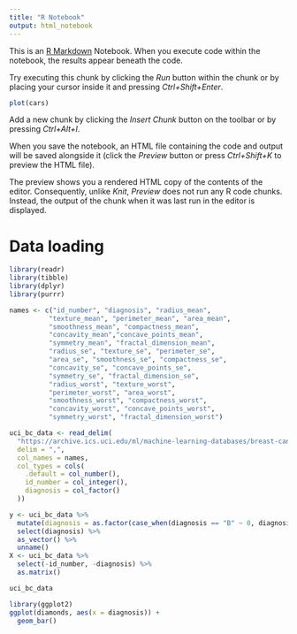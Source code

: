 ```yaml
---
title: "R Notebook"
output: html_notebook
---
```


This is an [R Markdown](http://rmarkdown.rstudio.com) Notebook. When you execute code within the notebook, the results appear beneath the code. 

Try executing this chunk by clicking the *Run* button within the chunk or by placing your cursor inside it and pressing *Ctrl+Shift+Enter*. 

```r
plot(cars)
```

Add a new chunk by clicking the *Insert Chunk* button on the toolbar or by pressing *Ctrl+Alt+I*.

When you save the notebook, an HTML file containing the code and output will be saved alongside it (click the *Preview* button or press *Ctrl+Shift+K* to preview the HTML file).

The preview shows you a rendered HTML copy of the contents of the editor. Consequently, unlike *Knit*, *Preview* does not run any R code chunks. Instead, the output of the chunk when it was last run in the editor is displayed.

# Data loading
```r

library(readr)
library(tibble)
library(dplyr)
library(purrr)

names <- c("id_number", "diagnosis", "radius_mean",
          "texture_mean", "perimeter_mean", "area_mean",
          "smoothness_mean", "compactness_mean",
          "concavity_mean","concave_points_mean",
          "symmetry_mean", "fractal_dimension_mean",
          "radius_se", "texture_se", "perimeter_se",
          "area_se", "smoothness_se", "compactness_se",
          "concavity_se", "concave_points_se",
          "symmetry_se", "fractal_dimension_se",
          "radius_worst", "texture_worst",
          "perimeter_worst", "area_worst",
          "smoothness_worst", "compactness_worst",
          "concavity_worst", "concave_points_worst",
          "symmetry_worst", "fractal_dimension_worst")

uci_bc_data <- read_delim(
  "https://archive.ics.uci.edu/ml/machine-learning-databases/breast-cancer-wisconsin/wdbc.data",
  delim = ",",
  col_names = names,
  col_types = cols(
    .default = col_number(),
    id_number = col_integer(),
    diagnosis = col_factor()
  ))

y <- uci_bc_data %>% 
  mutate(diagnosis = as.factor(case_when(diagnosis == "B" ~ 0, diagnosis == "M" ~ 1))) %>%
  select(diagnosis) %>%
  as_vector() %>%
  unname()
X <- uci_bc_data %>% 
  select(-id_number, -diagnosis) %>%
  as.matrix()

```



```r
uci_bc_data
```

```r
library(ggplot2)
ggplot(diamonds, aes(x = diagnosis)) +
  geom_bar()
```













